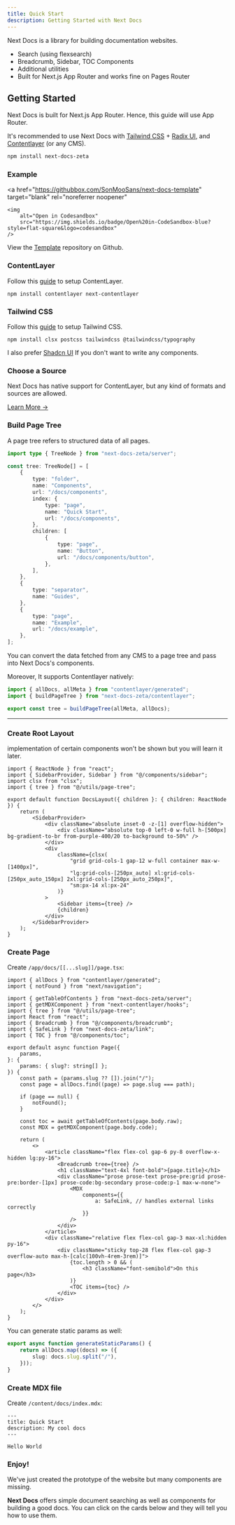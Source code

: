 ```yaml
---
title: Quick Start
description: Getting Started with Next Docs
---
```


Next Docs is a library for building documentation websites.

-   Search (using flexsearch)
-   Breadcrumb, Sidebar, TOC Components
-   Additional utilities
-   Built for Next.js App Router and works fine on Pages Router

## Getting Started

Next Docs is built for Next.js App Router. Hence, this guide will use App Router.

It's recommended to use Next Docs with [Tailwind CSS](https://tailwindcss.com) + [Radix UI](https://www.radix-ui.com), and [Contentlayer](https://www.contentlayer.dev) (or any CMS).

```bash
npm install next-docs-zeta
```

### Example

<a
    href="https://githubbox.com/SonMooSans/next-docs-template"
    target="blank"
    rel="noreferrer noopener"
>
    <img
        alt="Open in Codesandbox"
        src="https://img.shields.io/badge/Open%20in-CodeSandbox-blue?style=flat-square&logo=codesandbox"
    />
</a>

View the [Template](https://github.com/SonMooSans/next-docs-template) repository on Github.

### ContentLayer

Follow this [guide](https://www.contentlayer.dev/docs/getting-started) to setup ContentLayer.

```
npm install contentlayer next-contentlayer
```

### Tailwind CSS

Follow this [guide](https://tailwindcss.com/docs/guides/nextjs) to setup Tailwind CSS.

```
npm install clsx postcss tailwindcss @tailwindcss/typography
```

I also prefer [Shadcn UI](https://ui.shadcn.com) If you don't want to write any components.

### Choose a Source

Next Docs has native support for ContentLayer, but any kind of formats and sources are allowed.

[Learn More ->](/docs/adapters/contentlayer)

### Build Page Tree

A page tree refers to structured data of all pages.

```ts
import type { TreeNode } from "next-docs-zeta/server";

const tree: TreeNode[] = [
    {
        type: "folder",
        name: "Components",
        url: "/docs/components",
        index: {
            type: "page",
            name: "Quick Start",
            url: "/docs/components",
        },
        children: [
            {
                type: "page",
                name: "Button",
                url: "/docs/components/button",
            },
        ],
    },
    {
        type: "separator",
        name: "Guides",
    },
    {
        type: "page",
        name: "Example",
        url: "/docs/example",
    },
];
```

You can convert the data fetched from any CMS to a page tree and pass into Next Docs's components.

Moreover, It supports Contentlayer natively:

```ts
import { allDocs, allMeta } from "contentlayer/generated";
import { buildPageTree } from "next-docs-zeta/contentlayer";

export const tree = buildPageTree(allMeta, allDocs);
```

---

### Create Root Layout

implementation of certain components won't be shown but you will learn it later.

```tsx
import { ReactNode } from "react";
import { SidebarProvider, Sidebar } from "@/components/sidebar";
import clsx from "clsx";
import { tree } from "@/utils/page-tree";

export default function DocsLayout({ children }: { children: ReactNode }) {
    return (
        <SidebarProvider>
            <div className="absolute inset-0 -z-[1] overflow-hidden">
                <div className="absolute top-0 left-0 w-full h-[500px] bg-gradient-to-br from-purple-400/20 to-background to-50%" />
            </div>
            <div
                className={clsx(
                    "grid grid-cols-1 gap-12 w-full container max-w-[1400px]",
                    "lg:grid-cols-[250px_auto] xl:grid-cols-[250px_auto_150px] 2xl:grid-cols-[250px_auto_250px]",
                    "sm:px-14 xl:px-24"
                )}
            >
                <Sidebar items={tree} />
                {children}
            </div>
        </SidebarProvider>
    );
}
```

### Create Page

Create `/app/docs/[[...slug]]/page.tsx`:

```tsx
import { allDocs } from "contentlayer/generated";
import { notFound } from "next/navigation";

import { getTableOfContents } from "next-docs-zeta/server";
import { getMDXComponent } from "next-contentlayer/hooks";
import { tree } from "@/utils/page-tree";
import React from "react";
import { Breadcrumb } from "@/components/breadcrumb";
import { SafeLink } from "next-docs-zeta/link";
import { TOC } from "@/components/toc";

export default async function Page({
    params,
}: {
    params: { slug?: string[] };
}) {
    const path = (params.slug ?? []).join("/");
    const page = allDocs.find((page) => page.slug === path);

    if (page == null) {
        notFound();
    }

    const toc = await getTableOfContents(page.body.raw);
    const MDX = getMDXComponent(page.body.code);

    return (
        <>
            <article className="flex flex-col gap-6 py-8 overflow-x-hidden lg:py-16">
                <Breadcrumb tree={tree} />
                <h1 className="text-4xl font-bold">{page.title}</h1>
                <div className="prose prose-text prose-pre:grid prose-pre:border-[1px] prose-code:bg-secondary prose-code:p-1 max-w-none">
                    <MDX
                        components={{
                            a: SafeLink, // handles external links correctly
                        }}
                    />
                </div>
            </article>
            <div className="relative flex flex-col gap-3 max-xl:hidden py-16">
                <div className="sticky top-28 flex flex-col gap-3 overflow-auto max-h-[calc(100vh-4rem-3rem)]">
                    {toc.length > 0 && (
                        <h3 className="font-semibold">On this page</h3>
                    )}
                    <TOC items={toc} />
                </div>
            </div>
        </>
    );
}
```

You can generate static params as well:

```ts
export async function generateStaticParams() {
    return allDocs.map((docs) => ({
        slug: docs.slug.split("/"),
    }));
}
```

### Create MDX file

Create `/content/docs/index.mdx`:

```mdx
---
title: Quick Start
description: My cool docs
---

Hello World
```

### Enjoy!

We've just created the prototype of the website but many components are missing.

**Next Docs** offers simple document searching as well as components for building a good docs. You can click on the cards below and they will tell you how to use them.

<Cards>

<Card
    title="Breadcrumb"
    href="/docs/components/breadcrumb"
    description="The navigation component at the top of screen"
/>

<Card
    title="TOC"
    href="/docs/components/toc"
    description="A Table of Contents with active anchor observer"
/>

<Card
    title="Sidebar"
    href="/docs/components/sidebar"
    description="The navigation bar at aside of viewport"
/>

<Card
    title="Search"
    href="/docs/utils/search"
    description="Implement document searching"
/>

</Cards>
